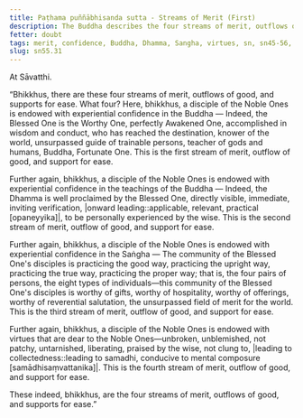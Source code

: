 ```yaml
---
title: Paṭhama puññābhisanda sutta - Streams of Merit (First)
description: The Buddha describes the four streams of merit, outflows of good, and supports for ease. The fourth quality is virtue.
fetter: doubt
tags: merit, confidence, Buddha, Dhamma, Sangha, virtues, sn, sn45-56, sn55
slug: sn55.31
---
```


At Sāvatthi.

“Bhikkhus, there are these four streams of merit, outflows of good, and supports for ease. What four? Here, bhikkhus, a disciple of the Noble Ones is endowed with experiential confidence in the Buddha — Indeed, the Blessed One is the Worthy One, perfectly Awakened One, accomplished in wisdom and conduct, who has reached the destination, knower of the world, unsurpassed guide of trainable persons, teacher of gods and humans, Buddha, Fortunate One. This is the first stream of merit, outflow of good, and support for ease.

Further again, bhikkhus, a disciple of the Noble Ones is endowed with experiential confidence in the teachings of the Buddha — Indeed, the Dhamma is well proclaimed by the Blessed One, directly visible, immediate, inviting verification, |onward leading::applicable, relevant, practical [opaneyyika]|, to be personally experienced by the wise. This is the second stream of merit, outflow of good, and support for ease.

Further again, bhikkhus, a disciple of the Noble Ones is endowed with experiential confidence in the Saṅgha — The community of the Blessed One's disciples is practicing the good way, practicing the upright way, practicing the true way, practicing the proper way; that is, the four pairs of persons, the eight types of individuals—this community of the Blessed One's disciples is worthy of gifts, worthy of hospitality, worthy of offerings, worthy of reverential salutation, the unsurpassed field of merit for the world. This is the third stream of merit, outflow of good, and support for ease.

Further again, bhikkhus, a disciple of the Noble Ones is endowed with virtues that are dear to the Noble Ones—unbroken, unblemished, not patchy, untarnished, liberating, praised by the wise, not clung to, |leading to collectedness::leading to samadhi, conducive to mental composure [samādhisaṃvattanika]|. This is the fourth stream of merit, outflow of good, and support for ease.

These indeed, bhikkhus, are the four streams of merit, outflows of good, and supports for ease.”